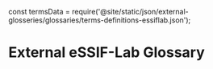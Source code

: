 const termsData = require('@site/static/json/external-glosseries/glossaries/terms-definitions-essiflab.json');


# External eSSIF-Lab Glossary

<CreateExternalGlossary termsData={termsData} />
